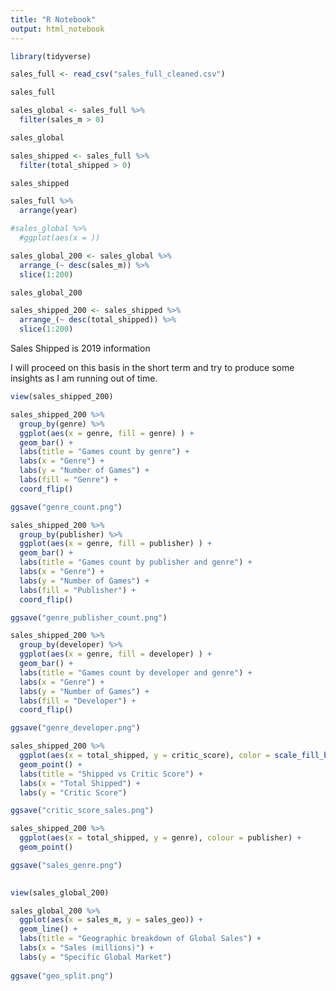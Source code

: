 ```yaml
---
title: "R Notebook"
output: html_notebook
---
```


```r
library(tidyverse)
```


```r
sales_full <- read_csv("sales_full_cleaned.csv")
```

```r
sales_full
```


```r
sales_global <- sales_full %>% 
  filter(sales_m > 0)

sales_global

```

```r
sales_shipped <- sales_full %>% 
  filter(total_shipped > 0)

sales_shipped
```

```r
sales_full %>% 
  arrange(year)
```

```r
#sales_global %>% 
  #ggplot(aes(x = ))
```

```r
sales_global_200 <- sales_global %>%
  arrange_(~ desc(sales_m)) %>%
  slice(1:200)

sales_global_200
```

```r
sales_shipped_200 <- sales_shipped %>%
  arrange_(~ desc(total_shipped)) %>%
  slice(1:200)
```

Sales Shipped is 2019 information

I will proceed on this basis in the short term and try to produce some insights as I am running out of time.

```r
view(sales_shipped_200)
```


```r
sales_shipped_200 %>% 
  group_by(genre) %>% 
  ggplot(aes(x = genre, fill = genre) ) +
  geom_bar() +
  labs(title = "Games count by genre") +
  labs(x = "Genre") +
  labs(y = "Number of Games") +
  labs(fill = "Genre") +
  coord_flip()

ggsave("genre_count.png")
```

```r
sales_shipped_200 %>% 
  group_by(publisher) %>% 
  ggplot(aes(x = genre, fill = publisher) ) +
  geom_bar() +
  labs(title = "Games count by publisher and genre") +
  labs(x = "Genre") +
  labs(y = "Number of Games") +
  labs(fill = "Publisher") +
  coord_flip()

ggsave("genre_publisher_count.png")
```

```r
sales_shipped_200 %>% 
  group_by(developer) %>% 
  ggplot(aes(x = genre, fill = developer) ) +
  geom_bar() +
  labs(title = "Games count by developer and genre") +
  labs(x = "Genre") +
  labs(y = "Number of Games") +
  labs(fill = "Developer") +
  coord_flip()

ggsave("genre_developer.png")
```

```r
sales_shipped_200 %>% 
  ggplot(aes(x = total_shipped, y = critic_score), color = scale_fill_brewer()) +
  geom_point() +
  labs(title = "Shipped vs Critic Score") +
  labs(x = "Total Shipped") +
  labs(y = "Critic Score")

ggsave("critic_score_sales.png")
```

```r
sales_shipped_200 %>% 
  ggplot(aes(x = total_shipped, y = genre), colour = publisher) +
  geom_point()

ggsave("sales_genre.png")
  
```


```r
view(sales_global_200)
```


```r
sales_global_200 %>%
  ggplot(aes(x = sales_m, y = sales_geo)) +
  geom_line() +
  labs(title = "Geographic breakdown of Global Sales") +
  labs(x = "Sales (millions)") +
  labs(y = "Specific Global Market")
  
ggsave("geo_split.png")
```







